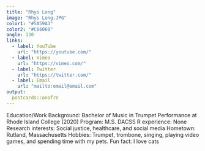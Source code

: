 ```yaml
---
title: "Rhys Long"
image: "Rhys Long.JPG"
color1: "#5A59A3"
color2: "#C66060"
angle: 130
links:
  - label: YouTube
    url: "https://youtube.com/"
  - label: Vimeo
    url: "https://vimeo.com/"
  - label: Twitter
    url: "https://twitter.com/"
  - label: Email
    url: "mailto:email@email.com"
output:
  postcards::onofre
---
```

Education/Work Background: Bachelor of Music in Trumpet Performance at Rhode Island College (2020)
Program: M.S. DACSS
R experience: None
Research interests: Social justice, healthcare, and social media
Hometown: Rutland, Massachusetts
Hobbies: Trumpet, trombone, singing, playing video games, and spending time with my pets.
Fun fact: I love cats
